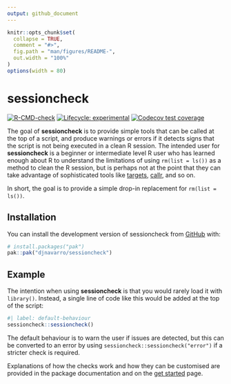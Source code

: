 ```yaml
---
output: github_document
---
```


<!-- README.md is generated from README.Rmd. Please edit that file -->

```r
knitr::opts_chunk$set(
  collapse = TRUE,
  comment = "#>",
  fig.path = "man/figures/README-",
  out.width = "100%"
)
options(width = 80)
```

# sessioncheck

<!-- badges: start -->
[![R-CMD-check](https://github.com/djnavarro/sessioncheck/actions/workflows/R-CMD-check.yaml/badge.svg)](https://github.com/djnavarro/sessioncheck/actions/workflows/R-CMD-check.yaml)
[![Lifecycle: experimental](https://img.shields.io/badge/lifecycle-experimental-orange.svg)](https://lifecycle.r-lib.org/articles/stages.html#experimental)
[![Codecov test coverage](https://codecov.io/gh/djnavarro/sessioncheck/graph/badge.svg)](https://app.codecov.io/gh/djnavarro/sessioncheck)
<!-- badges: end -->

The goal of **sessioncheck** is to provide simple tools that can be called at the top of a script, and produce warnings or errors if it detects signs that the script is not being executed in a clean R session. The intended user for **sessioncheck** is a beginner or intermediate level R user who has learned enough about R to understand the limitations of using `rm(list = ls())` as a method to clean the R session, but is perhaps not at the point that they can take advantage of sophisticated tools like [targets](https://books.ropensci.org/targets/), [callr](https://callr.r-lib.org/), and so on.

In short, the goal is to provide a simple drop-in replacement for `rm(list = ls())`.

## Installation

You can install the development version of sessioncheck from [GitHub](https://github.com/) with:

``` r
# install.packages("pak")
pak::pak("djnavarro/sessioncheck")
```

## Example

The intention when using **sessioncheck** is that you would rarely load it with `library()`. Instead, a single line of code like this would be added at the top of the script:

```r
#| label: default-behaviour
sessioncheck::sessioncheck()
```

The default behaviour is to warn the user if issues are detected, but this can be converted to an error by using `sessioncheck::sessioncheck("error")` if a stricter check is required.

Explanations of how the checks work and how they can be customised are provided in the package documentation and on the [get started](https://sessioncheck.djnavarro.net/articles/sessioncheck.html) page.


